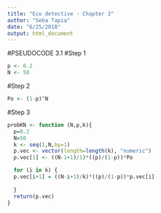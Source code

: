 ```yaml
---
title: "Eco detective - Chapter 3"
author: "Seba Tapia"
date: "6/25/2018"
output: html_document
---
```

#PSEUDOCODE 3.1
#Step 1
```r
p <- 0.2
N <- 50
```
#Step 2

```r
Po <- (1-p)^N
```

#Step 3
```r
probKN <- function (N,p,k){
  p=0.2
  N=50
  k <- seq(1,N,by=1)
  p.vec <- vector(length=length(k), "numeric")
  p.vec[1] <- ((N-1+1)/1)*((p)/(1-p))*Po

  for (i in k) {
  p.vec[i+1] = ((N-i+1)/k)*((p)/(1-p))*p.vec[i]
  
  }
  return(p.vec)
}
```